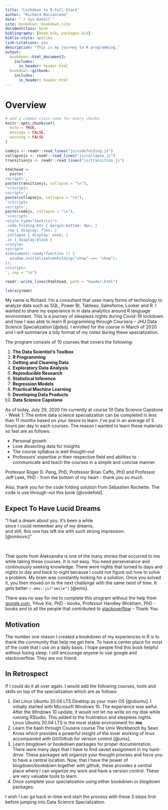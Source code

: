 ```yaml
--- 
title: "Lockdown to R-Full-Stack"
author: "Richard Nacianceno"
date: "`r Sys.Date()`"
site: bookdown::bookdown_site
documentclass: book
bibliography: [book.bib, packages.bib]
biblio-style: apalike
link-citations: yes
description: "This is my journey to R programming."
output:
  bookdown::html_document2:
    includes:
      in_header: header.html
  bookdown::gitbook:
    includes:
      in_header: header.html
---
```


# Overview {-}

```r
# Add a common class name for every chunks
knitr::opts_chunk$set(
  echo = TRUE,
  message = FALSE,
  warning = FALSE 
)
```

```r
codejs <- readr::read_lines("js/codefolding.js")
collapsejs <- readr::read_lines("js/collapse.js")
transitionjs <- readr::read_lines("js/transition.js")

htmlhead <- 
  paste('
<script>',
paste(transitionjs, collapse = "\n"),
'</script>
<script>',
paste(collapsejs, collapse = "\n"),
'</script>
<script>',
paste(codejs, collapse = "\n"),
'</script>
<style type="text/css">
.code-folding-btn { margin-bottom: 4px; }
.row { display: flex; }
.collapse { display: none; }
.in { display:block }
</style>
<script>
$(document).ready(function () {
  window.initializeCodeFolding("show" === "show");
});
</script>
', sep = "\n")

readr::write_lines(htmlhead, path = "header.html") 
```

```r
library(emo)
```

My name is Richard. I'm a consultant that uses many forms of technology to analyze data such as SQL, Power BI, Tableau, Salesforce, Looker and R. I wanted to share my experience in in data analytics around R language environment.  This is a journey of sleepless nights during Covid-19 lockdown and how I was able to learn R programming through Coursera - JHU Data Science Specialization [@dss]. I enrolled for the course in March of 2020 and I will summarize a tidy format of my notes during these specialization. 

The program consists of 10 courses that covers the following:

1. **The Data Scientist’s Toolbox**
2. **R Programming**
3. **Getting and Cleaning Data**
4. **Exploratory Data Analysis**
5. **Reproducible Research**
6. **Statistical Inference**
7. **Regression Models**
8. **Practical Machine Learning**
9. **Developing Data Products**
10. **Data Science Capstone**

As of today, July 29, 2020 I'm currently at course 10 Data Science Capstone - Week 1. The entire data science specialization can be completed in less than 11 months based on your desire to learn. I've put in an average of 5 hours per day in each courses. The reason I wanted to learn these materials so fast are as follows: 

- Personal growth 
- Love dissecting data for insights
- The course syllabus is well thought-out 
- Professors' expertise in their respective field and abilities to communicate and teach the courses in a simple and concise manner.

Professor Roger D. Peng, PhD, Professor Brian Caffo, PhD and Professor Jeff Leek, PhD - from the bottom of my heart - thank you so much. 

Also, thank you for the code folding solution from Sébastien Rochette. The code is use through-out this book [@codefold].  

## Expect To Have Lucid Dreams {-}

<div align="center">“I had a dream about you. It's been a while<br>since I could remember any of my dreams,<br>and still, this one has left me with such strong impression.<br>[@ninkovic]"</div>
<br>

That quote from Aleksandra is one of the many stories that occurred to me while taking these courses. It is not easy. You need perseverance and continuously seeking knowledge. There were nights that turned to days and nights to day and back to night because I could not figure out how to solve a problem. My brain was constantly looking for a solution. Once you solved it, you then moved on to the next challenge with the same twist of time. It gets better `r emo::ji("smile")` [@emo].

There was no way for me to complete this program without the help from [google.com](https://google.com), Yihue Xie, PhD - books, Professor Handley Wickham, PhD - books and to all the people that contributed to [stackoverflow](https://stackoverflow.com/) - Thank You.   

## Motivation {-}

The number one reason I created a bookdown of my experiences in R is to thank the community that help me get here. To have a center place for most of the code that I use on a daily basis. I hope people find this book helpful without losing sleep. I still encourage anyone to use google and stackoverflow. They are our friend.

## In Retrospect {-}

If I could do it all over again. I would add the following courses, tools and skills on top of the specialization which are as follows:

1. Get Linux Ubuntu 20.04 LTS Desktop as your main OS [@ubuntu].  I initially started with Microsoft Windows 10.  The experience was awful. After the Windows 10 update, it would not let me write on my disk while running RStudio. This added to the frustration and sleepless nights. Linux Ubuntu 20.04 LTS is the most stable environment for **me**.  
2. Learn the bash through Cousera course The Unix Workbench by Sean Kross which provides a powerful insight of the inner working of linux accompanied with Git/Github for version control [@unix]. 
3. Learn blogdown or bookdown packages for proper documentation. There were many days that I have to find saved assignment in my hard-drive. These packages will  organize your thought process and force you to have a central location. Now, that I have the power of blogdown/bookdown together with github, these provides a central place where I can organize my work and have a version control. These are very valuable tools to learn.     
4. Once complete your specialization using either bookdown or blogdown packages.  

I wish I can go back in-time and start the process with these 3 steps first before jumping into Data Science Specialization.
